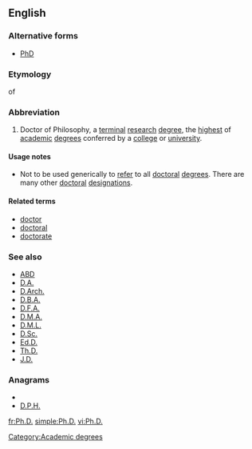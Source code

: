 ==English==

===Alternative forms===
* [[PhD]]

===Etymology===
{{abbreviation|English}} of {{etyl|la}} {{term|Philosophiae Doctor}}

===Abbreviation===
{{infl|en|abbreviation}}

# Doctor of Philosophy, a [[terminal]] [[research]] [[degree]], the [[highest]] of [[academic]] [[degree]]s conferred by a [[college]] or [[university]].

====Usage notes====
* Not to be used generically to [[refer]] to all [[doctoral]] [[degree]]s. There are many other [[doctoral]] [[designation]]s.

====Related terms====
* [[doctor]]
* [[doctoral]]
* [[doctorate]]

===See also===
* [[ABD]]
* [[D.A.]]
* [[D.Arch.]]
* [[D.B.A.]]
* [[D.F.A.]]
* [[D.M.A.]]
* [[D.M.L.]]
* [[D.Sc.]]
* [[Ed.D.]]
* [[Th.D.]]
* [[J.D.]]

===Anagrams===
* {{alphagram|dhp}}
* [[D.P.H.#English|D.P.H.]]

[[Category:Academic degrees]]

[[fr:Ph.D.]]
[[simple:Ph.D.]]
[[vi:Ph.D.]]